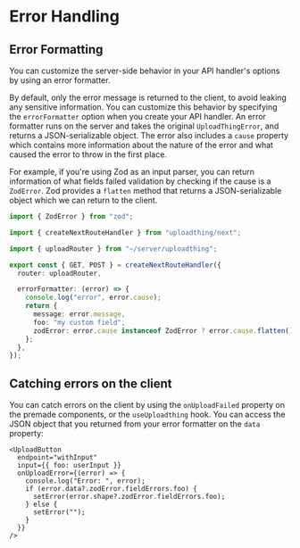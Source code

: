 # Error Handling

## Error Formatting

You can customize the server-side behavior in your API handler's options by
using an error formatter.

By default, only the error message is returned to the client, to avoid leaking
any sensitive information. You can customize this behavior by specifying the
`errorFormatter` option when you create your API handler. An error formatter
runs on the server and takes the original `UploadThingError`, and returns a
JSON-serializable object. The error also includes a `cause` property which
contains more information about the nature of the error and what caused the
error to throw in the first place.

For example, if you're using Zod as an input parser, you can return information
of what fields failed validation by checking if the cause is a `ZodError`. Zod
provides a `flatten` method that returns a JSON-serializable object which we can
return to the client.

```ts
import { ZodError } from "zod";

import { createNextRouteHandler } from "uploadthing/next";

import { uploadRouter } from "~/server/uploadthing";

export const { GET, POST } = createNextRouteHandler({
  router: uploadRouter,

  errorFormatter: (error) => {
    console.log("error", error.cause);
    return {
      message: error.message,
      foo: "my custom field",
      zodError: error.cause instanceof ZodError ? error.cause.flatten() : null,
    };
  },
});
```

## Catching errors on the client

You can catch errors on the client by using the `onUploadFailed` property on the
premade components, or the `useUploadthing` hook. You can access the JSON object
that you returned from your error formatter on the `data` property:

```tsx
<UploadButton
  endpoint="withInput"
  input={{ foo: userInput }}
  onUploadError={(error) => {
    console.log("Error: ", error);
    if (error.data?.zodError.fieldErrors.foo) {
      setError(error.shape?.zodError.fieldErrors.foo);
    } else {
      setError("");
    }
  }}
/>
```
